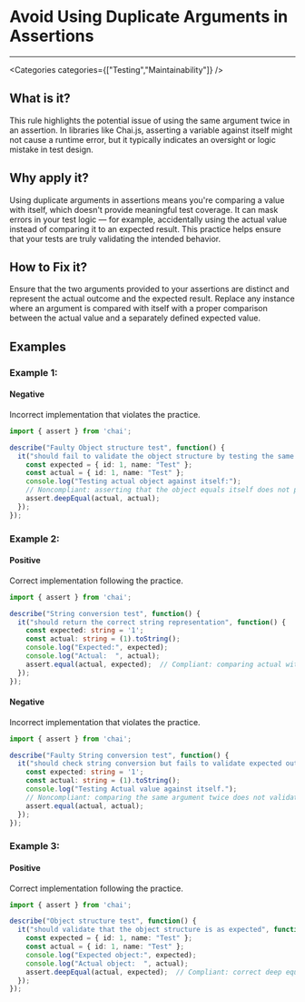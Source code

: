 

# Avoid Using Duplicate Arguments in Assertions

<Severity severity={SeverityLevels.MEDIUM} />

---

<Categories categories={["Testing","Maintainability"]} />

## What is it?
This rule highlights the potential issue of using the same argument twice in an assertion. In libraries like Chai.js, asserting a variable against itself might not cause a runtime error, but it typically indicates an oversight or logic mistake in test design.

## Why apply it?
Using duplicate arguments in assertions means you're comparing a value with itself, which doesn't provide meaningful test coverage. It can mask errors in your test logic — for example, accidentally using the actual value instead of comparing it to an expected result. This practice helps ensure that your tests are truly validating the intended behavior.

## How to Fix it?
Ensure that the two arguments provided to your assertions are distinct and represent the actual outcome and the expected result. Replace any instance where an argument is compared with itself with a proper comparison between the actual value and a separately defined expected value.

## Examples

### Example 1:

<!-- #example -->

#### Negative

<!-- #example_negative_description -->
Incorrect implementation that violates the practice.

<!-- #example_negative_code -->
```ts
import { assert } from 'chai';

describe("Faulty Object structure test", function() {
  it("should fail to validate the object structure by testing the same reference", function() {
    const expected = { id: 1, name: "Test" };
    const actual = { id: 1, name: "Test" };
    console.log("Testing actual object against itself:");
    // Noncompliant: asserting that the object equals itself does not perform a meaningful test of its structure
    assert.deepEqual(actual, actual);
  });
});
```

### Example 2:

<!-- #example -->

#### Positive

<!-- #example_positive_description -->
Correct implementation following the practice.

<!-- #example_positive_code -->
```ts
import { assert } from 'chai';

describe("String conversion test", function() {
  it("should return the correct string representation", function() {
    const expected: string = '1';
    const actual: string = (1).toString();
    console.log("Expected:", expected);
    console.log("Actual:  ", actual);
    assert.equal(actual, expected);  // Compliant: comparing actual with expected
  });
});
```

#### Negative

<!-- #example_negative_description -->
Incorrect implementation that violates the practice.

<!-- #example_negative_code -->
```ts
import { assert } from 'chai';

describe("Faulty String conversion test", function() {
  it("should check string conversion but fails to validate expected outcome", function() {
    const expected: string = '1';
    const actual: string = (1).toString();
    console.log("Testing Actual value against itself.");
    // Noncompliant: comparing the same argument twice does not validate the conversion against the expected outcome
    assert.equal(actual, actual);
  });
});
```

### Example 3:

<!-- #example -->

#### Positive

<!-- #example_positive_description -->
Correct implementation following the practice.

<!-- #example_positive_code -->
```ts
import { assert } from 'chai';

describe("Object structure test", function() {
  it("should validate that the object structure is as expected", function() {
    const expected = { id: 1, name: "Test" };
    const actual = { id: 1, name: "Test" };
    console.log("Expected object:", expected);
    console.log("Actual object:  ", actual);
    assert.deepEqual(actual, expected);  // Compliant: correct deep equality check between actual and expected objects
  });
});
```